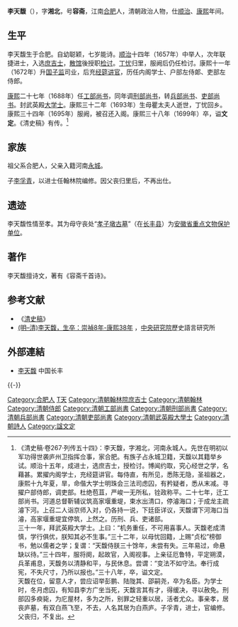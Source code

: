 '''李天馥'''（{{bd|1637年||1699年|catIdx=L李}}），字'''湘北'''，号'''容斋'''，江南[[合肥|合肥]]人，清朝政治人物，仕[[顺治|顺治]]、[[康熙|康熙]]年间。

==生平==
李天馥生于合肥。自幼聪颖，七岁能诗。[[顺治|顺治]]十四年（1657年）中举人，次年联捷进士，入选[[庶吉士|庶吉士]]，[[散馆|散馆]]後授职[[检讨|检讨]]。[[丁忧|丁忧]]归里，服阙后仍任检讨。康熙十一年（1672年）升[[国子监|国子监]]司业，后充[[经筵讲官|经筵讲官]]，历任内阁学士、户部左侍郞、吏部左侍郎。

[[康熙|康熙]]二十七年（1688年）任[[工部尚书|工部尚书]]，同年调[[刑部尚书|刑部尚书]]，转[[兵部尚书|兵部尚书]]、[[吏部尚书|吏部尚书]]。封武英殿[[大学士|大学士]]。康熙三十二年（1693年）生母瞿太夫人逝世，丁忧回乡。康熙三十四年（1695年）服阙，被召还入阁。康熙三十八年（1699年）卒，谥'''文定'''。《清史稿》有传。<ref>《清史稿·卷267·列传五十四》：李天馥，字湘北，河南永城人。先世在明初以军功得世袭庐州卫指挥佥事，家合肥。有族子占永城卫籍，天馥以其籍举乡试。顺治十五年，成进士，选庶吉士，授检讨。博闻约取，究心经世之学，名藉甚。累擢内阁学士，充经筵讲官。每侍直，有所见，悉陈无隐，圣祖器之，康熙十九年夏，旱，命偕大学士明珠会三法司虑囚，有矜疑者，悉从末减。寻擢户部侍郎，调吏部。杜绝苞苴，严峻一无所私，铨政称平。二十七年，迁工部尚书。河道总督靳辅议筑高家堰重堤，束水出清口，停濬海口；于成龙主疏濬下河。上召二人诣京师入对，仍各持一说，下廷臣详议，天馥谓下河海口当濬，高家堰重堤宜停筑，上然之。历刑、兵、吏诸部。<br>三十一年，拜武英殿大学士。上曰：“机务重任，不可用喜事人。天馥老成清慎，学行俱优，朕知其必不生事。”三十二年，以母忧回籍，上赐“贞松”榜御书，勉以儒者之学；复谓：“天馥侍朕三十馀年，未尝有失。三年易过，命悬缺以待。”三十四年，服将阕，起故官，入阁视事。上亲征厄鲁特，平定朔漠，兵革甫息，天馥务以清静和平，与民休息。尝谓：“变法不如守法。奉行成宪，不失尺寸，乃所以报也。”三十八年，卒，谥文定。<br>天馥在位，留意人才，尝应诏举彭鹏、陆陇其、邵嗣尧，卒为名臣。为学士时，冬月虑囚，有知县李方广坐当死，天馥言其有才，得缓决，寻以赦免。刑部囚多瘐毙，为庀屋材，多为之所，别罪之轻重以居，活者尤众。事亲孝，居丧庐墓，有双白燕飞至，不去，人名其居为白燕庐。子孚青，进士，官编修。父丧归，不复出。</ref>

== 家族 ==
祖父系合肥人，父亲入籍河南[[永城|永城]]。

子[[李孚青|李孚青]]，以进士任翰林院编修。因父丧归里后，不再出仕。

==遗迹==
李天馥性情至孝。其为母守丧处“[[孝子墩古墓|孝子墩古墓]]”（在[[长丰县|长丰县]]）为[[安徽省文物保护单位|安徽省重点文物保护单位]]。

==著作==
李天馥擅诗文，著有《容斋千首诗》。

==参考文献==
{{reflist}}
*《[[清史稿|清史稿]]》
*[http://archive.ihp.sinica.edu.tw/ttscgi/ttsquery?0:16920908:mctauac:TM%3D%A7%F5%A4%D1%C3L (明–清)李天馥，生卒：崇禎8年-康熙38年] {{Wayback|url=http://archive.ihp.sinica.edu.tw/ttscgi/ttsquery?0:16920908:mctauac:TM%3D%A7%F5%A4%D1%C3L |date=20190609062050 }}，[[中央研究院|中央研究院]]歷史語言研究所

==外部連結==
*[https://web.archive.org/web/20101121000014/http://changfeng.gov.cn/dt2111111189.asp?DocID=2111111591 李天馥] 中国长丰
{{-}}
{{start box}}
{{s-off}}
{{succession box|[[張玉書|張玉書]]|[[杜臻|杜臻]]|[[清朝兵部尚书列表#兵部漢尚書|兵部漢尚書]]|<small>康熙二十七年十二月己酉－康熙三十年六月乙卯<br>（1689年1月1日－1691年6月26日）</small>}}
{{succession box|[[張士甄|張士甄]]|[[熊賜履|熊賜履]]|[[清朝吏部尚书列表#吏部汉尚书|吏部漢尚書]]|<small>康熙三十年六月乙卯－康熙三十一年十月庚辰<br>（1691年6月26日－1692年11月7日）</small>}}
{{end box}}

{{順治十五年戊戌科殿試金榜}}

{{Authority control}}

{{DEFAULTSORT:Li李}}
[[Category:合肥人|Category:合肥人]]
[[Category:李姓|T天]]
[[Category:清朝翰林院庶吉士|Category:清朝翰林院庶吉士]]
[[Category:清朝翰林|Category:清朝翰林]]
[[Category:清朝侍郎|Category:清朝侍郎]]
[[Category:清朝工部尚書|Category:清朝工部尚書]]
[[Category:清朝刑部尚書|Category:清朝刑部尚書]]
[[Category:清朝兵部尚書|Category:清朝兵部尚書]]
[[Category:清朝吏部尚書|Category:清朝吏部尚書]]
[[Category:清朝武英殿大學士|Category:清朝武英殿大學士]]
[[Category:清朝詩人|Category:清朝詩人]]
[[Category:諡文定|Category:諡文定]]